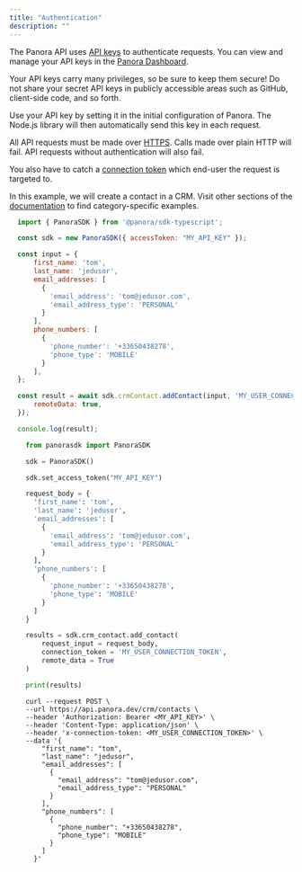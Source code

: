 ```yaml
---
title: "Authentication"
description: ""
---
```


The Panora API uses [API keys](/core-concepts/auth) to authenticate requests. You can view and manage your API keys in the [Panora Dashboard](/core-concepts/auth).

Your API keys carry many privileges, so be sure to keep them secure! Do not share your secret API keys in publicly accessible areas such as GitHub, client-side code, and so forth.

Use your API key by setting it in the initial configuration of Panora. The Node.js library will then automatically send this key in each request.

All API requests must be made over [HTTPS](http://en.wikipedia.org/wiki/HTTP_Secure). Calls made over plain HTTP will fail. API requests without authentication will also fail.

You also have to catch a [connection token](/core-concepts/auth) which end-user the request is targeted to.

<Info>In this example, we will create a contact in a CRM. Visit other sections of the [documentation](/ticketing/overview) to find category-specific examples.</Info>
<CodeGroup>
  ```javascript TypeScript
    import { PanoraSDK } from '@panora/sdk-typescript';

    const sdk = new PanoraSDK({ accessToken: "MY_API_KEY" });

    const input = {
        first_name: 'tom',
        last_name: 'jedusor',
        email_addresses: [
          {
            'email_address': 'tom@jedusor.com',
            'email_address_type': 'PERSONAL'
          }
        ],
        phone_numbers: [
          {
            'phone_number': '+33650438278',
            'phone_type': 'MOBILE'
          }
        ],
    };

    const result = await sdk.crmContact.addContact(input, 'MY_USER_CONNECTION_TOKEN', {
        remoteData: true,
    });

    console.log(result);
  ```

  ```python Python
      from panorasdk import PanoraSDK

      sdk = PanoraSDK()

      sdk.set_access_token("MY_API_KEY")

      request_body = {
        'first_name': 'tom',
        'last_name': 'jedusor',
        'email_addresses': [
          {
            'email_address': 'tom@jedusor.com',
            'email_address_type': 'PERSONAL'
          }
        ],
        'phone_numbers': [
          {
            'phone_number': '+33650438278',
            'phone_type': 'MOBILE'
          }
        ]
      }

      results = sdk.crm_contact.add_contact(
          request_input = request_body,
          connection_token = 'MY_USER_CONNECTION_TOKEN',
          remote_data = True
      )

      print(results)
  ```

  ```shell curl
      curl --request POST \
      --url https://api.panora.dev/crm/contacts \
      --header 'Authorization: Bearer <MY_API_KEY>' \
      --header 'Content-Type: application/json' \
      --header 'x-connection-token: <MY_USER_CONNECTION_TOKEN>' \
      --data '{
          "first_name": "tom",
          "last_name": "jedusor",
          "email_addresses": [
            {
              "email_address": "tom@jedusor.com",
              "email_address_type": "PERSONAL"
            }
          ],
          "phone_numbers": [
            {
              "phone_number": "+33650438278",
              "phone_type": "MOBILE"
            }
          ]
        }'
  ```
</CodeGroup>
